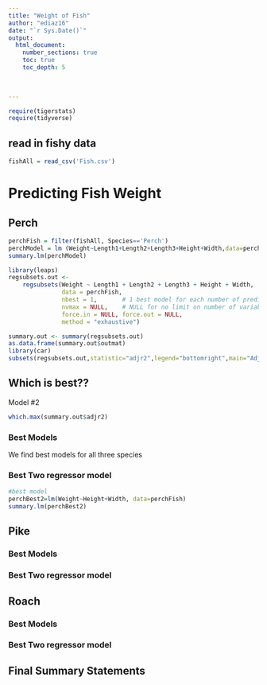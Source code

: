 ```yaml
---
title: "Weight of Fish"
author: "ediaz16"
date: "`r Sys.Date()`"  
output: 
  html_document:
    number_sections: true
    toc: true
    toc_depth: 5

 
    
---
```



```r
require(tigerstats)
require(tidyverse)
```

## read in fishy data
```r
fishAll = read_csv('Fish.csv')
```


# Predicting Fish Weight


## Perch

```r
perchFish = filter(fishAll, Species=='Perch')
perchModel = lm (Weight~Length1+Length2+Length3+Height+Width,data=perchFish)
summary.lm(perchModel)
```

```r
library(leaps)
regsubsets.out <-
    regsubsets(Weight ~ Length1 + Length2 + Length3 + Height + Width,
               data = perchFish,
               nbest = 1,       # 1 best model for each number of predictors
               nvmax = NULL,    # NULL for no limit on number of variables
               force.in = NULL, force.out = NULL,
               method = "exhaustive")

summary.out <- summary(regsubsets.out)
as.data.frame(summary.out$outmat)
library(car)
subsets(regsubsets.out,statistic="adjr2",legend="bottomright",main="Adjusted R^2")
```
  
## Which is best??  

Model #2

```r
which.max(summary.out$adjr2)
```
### Best Models
We find best models for all three species

### Best Two regressor model
```r
#best model
perchBest2=lm(Weight~Height+Width, data=perchFish)
summary.lm(perchBest2)
```





## Pike

### Best Models

### Best Two regressor model

## Roach

### Best Models

### Best Two regressor model

## Final Summary Statements